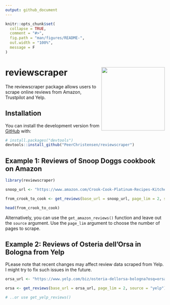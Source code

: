 ```yaml
---
output: github_document
---
```


<!-- README.md is generated from README.Rmd. Please edit that file -->

```r
knitr::opts_chunk$set(
  collapse = TRUE,
  comment = "#>",
  fig.path = "man/figures/README-",
  out.width = "100%",
  message = F
)
```

# reviewscraper <a><img src='man/figures/reviewscraper_logo.png' align="right" height="200" /></a>

<!-- badges: start -->
<!-- badges: end -->

The reviewscraper package allows users to scrape online reviews from Amazon, Trustpilot and Yelp.

## Installation

You can install the development version from [GitHub](https://github.com/) with:

```r
# install.packages("devtools")
devtools::install_github("PeerChristensen/reviewscraper")
```

## Example 1: Reviews of Snoop Doggs cookbook on Amazon

```r
library(reviewscraper)

snoop_url <- "https://www.amazon.com/Crook-Cook-Platinum-Recipes-Kitchen/product-reviews/1452179611/ref=cm_cr_dp_d_show_all_btm?ie=UTF8&reviewerType=all_reviews"

from_crook_to_cook <- get_reviews(base_url = snoop_url, page_lim = 2, source = "amazon", verbose=T)

head(from_crook_to_cook)
```

Alternatively, you can use the `get_amazon_reviews()` function and leave out the `source` argument.
Use the `page_lim` argument to choose the number of pages to scrape.

## Example 2: Reviews of Osteria dell'Orsa in Bologna from Yelp

PLease note that recent changes may affect review data scraped from Yelp. I might try to fix such issues in the future.

```r
orsa_url <- "https://www.yelp.com/biz/osteria-dellorsa-bologna?osq=orsa"

orsa <- get_reviews(base_url = orsa_url, page_lim = 2, source = "yelp")

# ..or use get_yelp_reviews()
```
